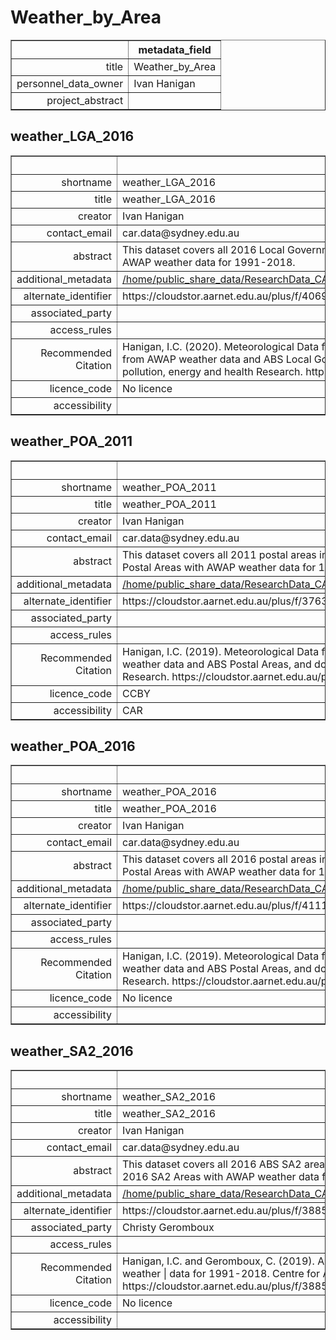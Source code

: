 Weather_by_Area
===
<!-- html table generated in R 3.6.0 by xtable 1.8-4 package -->
<!-- Fri May 22 19:17:32 2020 -->
<table border=1>
<tr> <th>  </th> <th> metadata_field </th>  </tr>
  <tr> <td align="right"> title </td> <td> Weather_by_Area </td> </tr>
  <tr> <td align="right"> personnel_data_owner </td> <td> Ivan Hanigan </td> </tr>
  <tr> <td align="right"> project_abstract </td> <td>  </td> </tr>
   </table>



weather_LGA_2016
---
<!-- html table generated in R 3.6.0 by xtable 1.8-4 package -->
<!-- Fri May 22 19:17:32 2020 -->
<table border=1>
<tr> <th>  </th> <th> metadata_field </th>  </tr>
  <tr> <td align="right"> shortname </td> <td> weather_LGA_2016 </td> </tr>
  <tr> <td align="right"> title </td> <td> weather_LGA_2016 </td> </tr>
  <tr> <td align="right"> creator </td> <td> Ivan Hanigan </td> </tr>
  <tr> <td align="right"> contact_email </td> <td> car.data@sydney.edu.au </td> </tr>
  <tr> <td align="right"> abstract </td> <td> This dataset covers all 2016 Local Government Areas (LGAs) in NSW, and combine the 2016 LGAs with AWAP weather data for 1991-2018. </td> </tr>
  <tr> <td align="right"> additional_metadata </td> <td> <a href = "/home/public_share_data/ResearchData_CAR/Environment_General/Weather_by_Area/weather_LGA_2016" target = "_blank">/home/public_share_data/ResearchData_CAR/Environment_General/Weather_by_Area/weather_LGA_2016</a> </td> </tr>
  <tr> <td align="right"> alternate_identifier </td> <td> https://cloudstor.aarnet.edu.au/plus/f/4069189428 </td> </tr>
  <tr> <td align="right"> associated_party </td> <td>  </td> </tr>
  <tr> <td align="right"> access_rules </td> <td>  </td> </tr>
  <tr> <td align="right"> Recommended Citation </td> <td> Hanigan, I.C. (2020). Meteorological Data for Australian Local Government Areas 2016. Data derived from AWAP weather data and ABS Local Government Areas, and downloaded from Centre for Air pollution, energy and health Research. https://cloudstor.aarnet.edu.au/plus/f/4069189428 </td> </tr>
  <tr> <td align="right"> licence_code </td> <td> No licence </td> </tr>
  <tr> <td align="right"> accessibility </td> <td>  </td> </tr>
   </table>



weather_POA_2011
---
<!-- html table generated in R 3.6.0 by xtable 1.8-4 package -->
<!-- Fri May 22 19:17:32 2020 -->
<table border=1>
<tr> <th>  </th> <th> metadata_field </th>  </tr>
  <tr> <td align="right"> shortname </td> <td> weather_POA_2011 </td> </tr>
  <tr> <td align="right"> title </td> <td> weather_POA_2011 </td> </tr>
  <tr> <td align="right"> creator </td> <td> Ivan Hanigan </td> </tr>
  <tr> <td align="right"> contact_email </td> <td> car.data@sydney.edu.au </td> </tr>
  <tr> <td align="right"> abstract </td> <td> This dataset covers all 2011 postal areas in NSW (excluding Lord Howe Island), and combine the 2011 Postal Areas with AWAP weather data for 1991-2018. </td> </tr>
  <tr> <td align="right"> additional_metadata </td> <td> <a href = "/home/public_share_data/ResearchData_CAR/Environment_General/Weather_by_Area/weather_POA_2011" target = "_blank">/home/public_share_data/ResearchData_CAR/Environment_General/Weather_by_Area/weather_POA_2011</a> </td> </tr>
  <tr> <td align="right"> alternate_identifier </td> <td> https://cloudstor.aarnet.edu.au/plus/f/3763514579 </td> </tr>
  <tr> <td align="right"> associated_party </td> <td>  </td> </tr>
  <tr> <td align="right"> access_rules </td> <td>  </td> </tr>
  <tr> <td align="right"> Recommended Citation </td> <td> Hanigan, I.C. (2019). Meteorological Data for Australian Postal Areas 2011. Data derived from AWAP weather data and ABS Postal Areas, and downloaded from Centre for Air pollution, energy and health Research. https://cloudstor.aarnet.edu.au/plus/f/3763514579 </td> </tr>
  <tr> <td align="right"> licence_code </td> <td> CCBY </td> </tr>
  <tr> <td align="right"> accessibility </td> <td> CAR </td> </tr>
   </table>



weather_POA_2016
---
<!-- html table generated in R 3.6.0 by xtable 1.8-4 package -->
<!-- Fri May 22 19:17:32 2020 -->
<table border=1>
<tr> <th>  </th> <th> metadata_field </th>  </tr>
  <tr> <td align="right"> shortname </td> <td> weather_POA_2016 </td> </tr>
  <tr> <td align="right"> title </td> <td> weather_POA_2016 </td> </tr>
  <tr> <td align="right"> creator </td> <td> Ivan Hanigan </td> </tr>
  <tr> <td align="right"> contact_email </td> <td> car.data@sydney.edu.au </td> </tr>
  <tr> <td align="right"> abstract </td> <td> This dataset covers all 2016 postal areas in NSW (excluding Lord Howe Island), and combine the 2016 Postal Areas with AWAP weather data for 1991-2018. </td> </tr>
  <tr> <td align="right"> additional_metadata </td> <td> <a href = "/home/public_share_data/ResearchData_CAR/Environment_General/Weather_by_Area/weather_POA_2016" target = "_blank">/home/public_share_data/ResearchData_CAR/Environment_General/Weather_by_Area/weather_POA_2016</a> </td> </tr>
  <tr> <td align="right"> alternate_identifier </td> <td> https://cloudstor.aarnet.edu.au/plus/f/4111084359 </td> </tr>
  <tr> <td align="right"> associated_party </td> <td>  </td> </tr>
  <tr> <td align="right"> access_rules </td> <td>  </td> </tr>
  <tr> <td align="right"> Recommended Citation </td> <td> Hanigan, I.C. (2019). Meteorological Data for Australian Postal Areas 2011. Data derived from AWAP weather data and ABS Postal Areas, and downloaded from Centre for Air pollution, energy and health Research. https://cloudstor.aarnet.edu.au/plus/f/4111084359 </td> </tr>
  <tr> <td align="right"> licence_code </td> <td> No licence </td> </tr>
  <tr> <td align="right"> accessibility </td> <td>  </td> </tr>
   </table>



weather_SA2_2016
---
<!-- html table generated in R 3.6.0 by xtable 1.8-4 package -->
<!-- Fri May 22 19:17:32 2020 -->
<table border=1>
<tr> <th>  </th> <th> metadata_field </th>  </tr>
  <tr> <td align="right"> shortname </td> <td> weather_SA2_2016 </td> </tr>
  <tr> <td align="right"> title </td> <td> weather_SA2_2016 </td> </tr>
  <tr> <td align="right"> creator </td> <td> Ivan Hanigan </td> </tr>
  <tr> <td align="right"> contact_email </td> <td> car.data@sydney.edu.au </td> </tr>
  <tr> <td align="right"> abstract </td> <td> This dataset covers all 2016 ABS SA2 areas in NSW (excluding Lord Howe Island), and combine the 2016 SA2 Areas with AWAP weather data for 1991-2018. </td> </tr>
  <tr> <td align="right"> additional_metadata </td> <td> <a href = "/home/public_share_data/ResearchData_CAR/Environment_General/Weather_by_Area/weather_SA2_2016" target = "_blank">/home/public_share_data/ResearchData_CAR/Environment_General/Weather_by_Area/weather_SA2_2016</a> </td> </tr>
  <tr> <td align="right"> alternate_identifier </td> <td> https://cloudstor.aarnet.edu.au/plus/f/3885564812 </td> </tr>
  <tr> <td align="right"> associated_party </td> <td> Christy Geromboux </td> </tr>
  <tr> <td align="right"> access_rules </td> <td>  </td> </tr>
  <tr> <td align="right"> Recommended Citation </td> <td> Hanigan, I.C. and Geromboux, C. (2019). ABS Statistical Area 2 (SA2) 2016 combined with AWAP weather | data for 1991-2018. Centre for Air pollution, energy and health Research. | https://cloudstor.aarnet.edu.au/plus/f/3885564812 and https://osf.io/sf9kg/ </td> </tr>
  <tr> <td align="right"> licence_code </td> <td> No licence </td> </tr>
  <tr> <td align="right"> accessibility </td> <td>  </td> </tr>
   </table>


